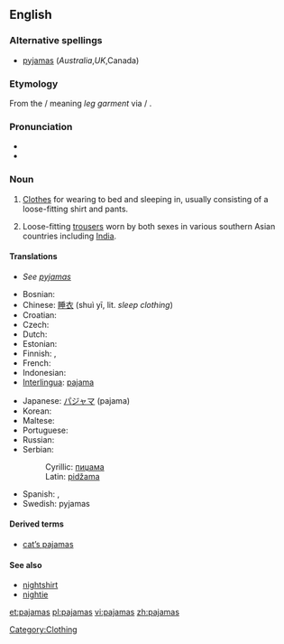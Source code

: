<!-- NOTE: If you edit this page, please also edit "pyjamas" -->
==English==

===Alternative spellings===
* [[pyjamas]] (''Australia'',''UK'',Canada)

===Etymology===
From the {{etyl|fa}} {{fa-Arab|[[پايجامه]]}} {{IPA|/pɑjʤɑme}}/ meaning ''leg garment'' via {{etyl|ur}}/{{etyl|hi}} {{term|पैजामा|sc=Deva}}.

===Pronunciation===
* {{IPA|/pəˈdʒɑ.məz/}}
* {{audio|en-us-pajamas.ogg|Audio (US)}}

===Noun===
{{wikipedia}}
{{en-noun|-}} {{pluralonly}}

# {{US}} [[Clothes]] for wearing to bed and sleeping in, usually consisting of a loose-fitting shirt and pants.
# Loose-fitting [[trousers]] worn by both sexes in various southern Asian countries including [[India]].

====Translations====
* ''See [[pyjamas#Translations|pyjamas]]''
{{trans-top|clothes for wearing to bed and sleeping in}}
* Bosnian: {{t-|bs|pidžama|f|s}}
* Chinese: [[睡衣]] (shuì yī, lit. ''sleep clothing'')
* Croatian: {{t-|hr|pidžama|f|alt=pidžáma}}
* Czech: {{t-|cs|pyžamo|n}}
* Dutch: {{t+|nl|pyjama|m|s}}
* Estonian: {{t-|et|pidžaama}}
* Finnish: {{t+|fi|pyjama}}, {{t-|fi|yöpuku|s}}
* French: {{t+|fr|pyjama|m|s}}
* Indonesian: {{t-|id|piyama|xs=Indonesian}}
* [[Interlingua]]: [[pajama]]
{{trans-mid}}
* Japanese: [[パジャマ]] (pajama)
* Korean: {{t-|ko|잠옷|tr=jam-ot|sc=Hang}}
* Maltese: {{t|mt|paġama|f}}
* Portuguese: {{t-|pt|pijama|m|s}}
* Russian: {{t+|ru|пижама|f|s|sc=Cyrl}}
* Serbian:
*: Cyrillic: [[пиџама]] {{f}} {{s}}
*: Latin: [[pidžama#Serbian|pidžama]] {{f}} {{s}}
* Spanish: {{t+|es|pijama|m}}, {{t+|es|piyama|f}}
* Swedish: pyjamas {{c|s}}
{{trans-bottom}}

====Derived terms====
* [[cat's pajamas|cat’s pajamas]]

====See also====
* [[nightshirt]]
* [[nightie]]

<!-- NOTE: If you edit this page, please also edit "pyjamas" -->

[[Category:Clothing]]

[[et:pajamas]]
[[pl:pajamas]]
[[vi:pajamas]]
[[zh:pajamas]]